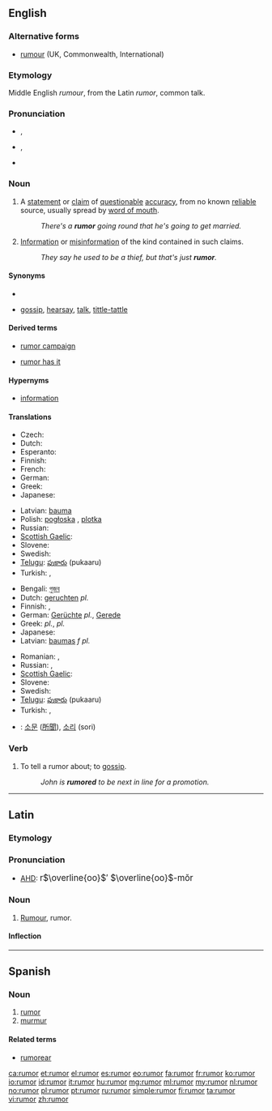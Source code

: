 ==English==

===Alternative forms===
* [[rumour]] (UK, Commonwealth, International)

===Etymology===
Middle English ''rumour'', from the Latin ''rumor'', common talk.

===Pronunciation===
* {{a|UK}} {{IPA|/ˈɹuː.mə/}}, {{SAMPA|/"r\u:m@/}}
* {{a|US}} {{IPA|/ˈɹuː.mɚ/}}, {{SAMPA|/"r\u:m@`/}}
* {{rhymes|uːmə(r)}}

===Noun===
{{en-noun|rumors|-}}

# {{countable}} A [[statement]] or [[claim]] of [[questionable]] [[accuracy]], from no known [[reliable]] source, usually spread by [[word of mouth]].
#: ''There's a '''rumor''' going round that he's going to get married.''
# {{uncountable}} [[information|Information]] or [[misinformation]] of the kind contained in such claims.
#: ''They say he used to be a thief, but that's just '''rumor'''.''

====Synonyms====
* {{sense|piece of information}}
* {{sense|information}} [[gossip]], [[hearsay]], [[talk]], [[tittle-tattle]]

====Derived terms====
{{rel-top|Terms derived from ''rumor'' (noun)}}
* [[rumor campaign]]
{{rel-mid}}
* [[rumor has it]]
{{rel-bottom}}

====Hypernyms====
* [[information]]

====Translations====
{{trans-top|statement or claim from no known reliable source}}
* Czech: {{t-|cs|zvěst|f}}
* Dutch: {{t+|nl|gerucht|n}}
* Esperanto: {{t|eo|onidiro}}
* Finnish: {{t+|fi|huhu}}
* French: {{t|fr|rumeur|f}}
* German: {{t+|de|Gerücht|n}}
* Greek: {{t+|el|φήμη|f|tr=fími}}
* Japanese: {{t+|ja|噂|tr=[[うわさ]], uwasa}}
{{trans-mid}}
* Latvian: [[bauma]] {{f}}
* Polish: [[pogłoska]] {{f}}, [[plotka]] {{f}}
* Russian: {{t|ru|слух|m|sc=Cyrl|tr=slux}}
* [[Scottish Gaelic]]: {{t-|gd|fathann|m|xs=Scottish Gaelic}}
* Slovene: {{t|sl|govorica|f}}
* Swedish: {{t+|sv|rykte|n}}
* [[Telugu]]: [[పుకారు]] (pukaaru)
* Turkish: {{t|tr|söylenti}}, {{t|tr|rivayet}}
{{trans-bottom}}

{{trans-top|uncountable: information}}
* Bengali: [[গুজব]]
* Dutch: [[geruchten]] ''pl.''
* Finnish: {{t+|fi|huhu}}, {{t+|fi|kuulopuhe}}
* German: [[Gerücht]]e {{n}} ''pl.'', [[Gerede]] {{n}}
* Greek: {{t|el|φήμες|f|tr=fímes}} ''pl.'', {{t|el|διαδόσεις|f|tr=diadóseis}} ''pl.''
* Japanese: {{t+|ja|噂|tr=[[うわさ]], uwasa}}
* Latvian: [[baumas]] ''f pl.''
{{trans-mid}}
* Romanian: {{t|ro|zvon|n}}, {{t|ro|zvonuri|n|p}}
* Russian: {{t|ru|слухи|m|p|sc=Cyrl|tr=slúxi}}, {{t|ru|молва|f|sc=Cyrl|tr=molvá}}
* [[Scottish Gaelic]]: {{t-|gd|fathann|m|xs=Scottish Gaelic}}
* Slovene: {{t|sl|govorica|f}}
* Swedish: {{t+|sv|rykte|n}}
* [[Telugu]]: [[పుకారు]] (pukaaru)
* Turkish: {{t|tr|söylenti}}, {{t|tr|rivayet}}
{{trans-bottom}}
{{checktrans-top}}
* {{ttbc|ko}}: [[소문]] ([[所聞]]), [[소리]] (sori)
{{trans-bottom}}

===Verb===
{{en-verb}}

# {{transitive|usually|used in the [[passive voice]]}} To tell a rumor about; to [[gossip]].
#: ''John is '''rumored''' to be next in line for a promotion.''

----

==Latin==

===Etymology===

{{proto|Indo-European|rAwə-|to shout, to roar|lang=la}}

===Pronunciation===
* [[AHD]]: <big> r<math>\overline{oo}</math>′ <math>\overline{oo}</math>-mŏr </big>

===Noun===
{{la-noun|rūmor|rumoris|rūmōris|m|third}}

# [[English|Rumour]], rumor.

====Inflection====
{{la-decl-3rd|rumor|rūmor|rumor|rūmōr}}

----

==Spanish==

===Noun===
{{es-noun|m|pl=rumores}}

# [[#English|rumor]]
# [[murmur]]

====Related terms====
* [[rumorear]]

[[ca:rumor]]
[[et:rumor]]
[[el:rumor]]
[[es:rumor]]
[[eo:rumor]]
[[fa:rumor]]
[[fr:rumor]]
[[ko:rumor]]
[[io:rumor]]
[[id:rumor]]
[[it:rumor]]
[[hu:rumor]]
[[mg:rumor]]
[[ml:rumor]]
[[my:rumor]]
[[nl:rumor]]
[[no:rumor]]
[[pl:rumor]]
[[pt:rumor]]
[[ru:rumor]]
[[simple:rumor]]
[[fi:rumor]]
[[ta:rumor]]
[[vi:rumor]]
[[zh:rumor]]